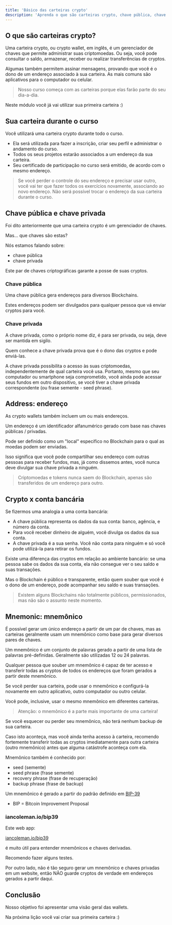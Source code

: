 ---
title: 'Básico das carteiras crypto'
description: 'Aprenda o que são carteiras crypto, chave pública, chave privada e mnemônico'
---

## O que são carteiras crypto?

Uma carteira crypto, ou crypto wallet, em inglês,
é um gerenciador de chaves que permite administrar suas criptomoedas.
Ou seja, você pode consultar o saldo, armazenar, receber ou realizar transferências de cryptos.

Algumas também permitem assinar mensagens,
provando que você é o dono de um endereço associado à sua carteira.
As mais comuns são aplicativos para o computador ou celular.

> Nosso curso começa com as carteiras porque elas farão parte do seu dia-a-dia.

Neste módulo você já vai utilizar sua primeira carteira :)

## Sua carteira durante o curso

Você utilizará uma carteira crypto durante todo o curso.

- Ela será utilizada para fazer a inscrição, criar seu perfil e administrar o andamento do curso.
- Todos os seus projetos estarão associados a um endereço da sua carteira.
- Seu certificado de participação no curso será emitido, de acordo com o mesmo endereço.

> Se você perder o controle do seu endereço e precisar usar outro,
> você vai ter que fazer todos os exercícios novamente, associando ao novo endereço.
> Não será possível trocar o endereço da sua carteira durante o curso.

## Chave pública e chave privada

Foi dito anteriormente que uma carteira crypto é um gerenciador de chaves.

Mas... que chaves são estas?

Nós estamos falando sobre:

- chave pública
- chave privada

Este par de chaves criptográficas garante a posse de suas cryptos.

### Chave pública

Uma chave pública gera endereços para diversos Blockchains.

Estes endereços podem ser divulgados para qualquer pessoa que vá enviar cryptos para você.

### Chave privada

A chave privada, como o próprio nome diz, é para ser privada, ou seja,
deve ser mantida em sigilo.

Quem conhece a chave privada prova que é o dono das cryptos e pode enviá-las.

A chave privada possibilita o acesso às suas criptomoedas,
independentemente de qual carteira você usa.
Portanto, mesmo que seu computador ou smartphone seja comprometido,
você ainda pode acessar seus fundos em outro dispositivo,
se você tiver a chave privada correspondente (ou frase semente - seed phrase).

## Address: endereço

As crypto wallets também incluem um ou mais endereços.

Um endereço é um identificador alfanumérico gerado com base nas chaves públicas / privadas.

Pode ser definido como um "local" específico no Blockchain para o qual as moedas podem ser enviadas.

Isso significa que você pode compartilhar seu endereço com outras pessoas para receber fundos,
mas, já como dissemos antes, você nunca deve divulgar sua chave privada a ninguém.

> Criptomoedas e tokens nunca saem do Blockchain,
> apenas são transferidos de um endereço para outro.

## Crypto x conta bancária

Se fizermos uma analogia a uma conta bancária:

- A chave pública representa os dados da sua conta: banco, agência, e número da conta.
- Para você receber dinheiro de alguém, você divulga os dados da sua conta.
- A chave privada é a sua senha.
Você não conta para ninguém e só você pode utilizá-la para retirar os fundos.

Existe uma diferença das cryptos em relação ao ambiente bancário:
se uma pessoa sabe os dados da sua conta, ela não consegue ver o seu saldo e suas transações.

Mas o Blockchain é público e transparente,
então quem souber que você é o dono de um endereço,
pode acompanhar seu saldo e suas transações.

> Existem alguns Blockchains não totalmente públicos, permissionados, mas não são o assunto neste momento.

## Mnemonic: mnemônico

É possível gerar um único endereço a partir de um par de chaves,
mas as carteiras geralmente usam um mnemônico como base para gerar diversos pares de chaves.

Um mnemônico é um conjunto de palavras gerado a partir de uma lista de palavras pré-definidas.
Geralmente são utilizadas 12 ou 24 palavras.

Qualquer pessoa que souber um mnemônico é capaz de ter acesso e
transferir todas as cryptos de todos os endereços que foram gerados a partir deste mnemônico.

Se você perder sua carteira, pode usar o mnemônico e
configurá-la novamente em outro aplicativo, outro computador ou outro celular.

Você pode, inclusive, usar o mesmo mnemônico em diferentes carteiras.

> Atenção: o mnemônico é a parte mais importante de uma carteira!

Se você esquecer ou perder seu mnemônico, não terá nenhum backup de sua carteira.

Caso isto aconteça, mas você ainda tenha acesso à carteira,
recomendo fortemente transferir todas as cryptos imediatamente para outra carteira (outro mnemônico)
antes que alguma catástrofe aconteça com ela.

Mnemônico também é conhecido por:

- seed (semente)
- seed phrase (frase semente)
- recovery phrase (frase de recuperação)
- backup phrase (frase de backup)

Um mnemônico é gerado a partir do padrão definido em
[BIP-39](https://github.com/bitcoin/bips/blob/master/bip-0039.mediawiki)

- BIP = Bitcoin Improvement Proposal

### iancoleman.io/bip39

Este web app:

[iancoleman.io/bip39](https://iancoleman.io/bip39/)

é muito útil para entender mnemônicos e chaves derivadas.

Recomendo fazer alguns testes.

Por outro lado, não é tão seguro gerar um mnemônico e chaves privadas em um website,
então NÃO guarde cryptos de verdade em endereços gerados a partir daqui.

## Conclusão

Nosso objetivo foi apresentar uma visão geral das wallets.

Na próxima lição você vai criar sua primeira carteira :)

